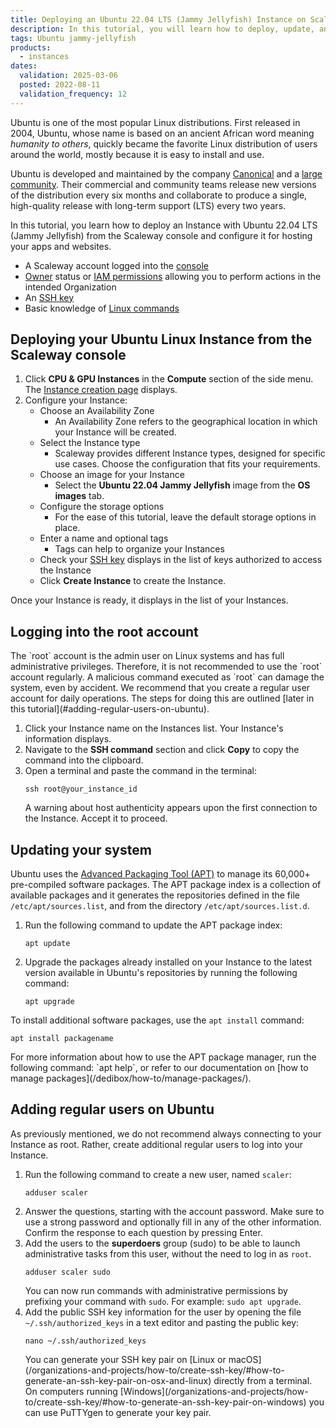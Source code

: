 ```yaml
---
title: Deploying an Ubuntu 22.04 LTS (Jammy Jellyfish) Instance on Scaleway
description: In this tutorial, you will learn how to deploy, update, and manage a Ubuntu 22.04 LTS (Jammy Jellyfish) Instance on Scaleway.
tags: Ubuntu jammy-jellyfish
products:
  - instances
dates:
  validation: 2025-03-06
  posted: 2022-08-11
  validation_frequency: 12
---
```



Ubuntu is one of the most popular Linux distributions. First released in 2004, Ubuntu, whose name is based on an ancient African word meaning _humanity to others_, quickly became the favorite Linux distribution of users around the world, mostly because it is easy to install and use.

Ubuntu is developed and maintained by the company [Canonical](https://canonical.com/) and a [large community](https://loco.ubuntu.com/). Their commercial and community teams release new versions of the distribution every six months and collaborate to produce a single, high-quality release with long-term support (LTS) every two years.

In this tutorial, you learn how to deploy an Instance with Ubuntu 22.04 LTS (Jammy Jellyfish) from the Scaleway console and configure it for hosting your apps and websites.

<Requirements />

- A Scaleway account logged into the [console](https://console.scaleway.com)
- [Owner](/iam/concepts/#owner) status or [IAM permissions](/iam/concepts/#permission) allowing you to perform actions in the intended Organization
- An [SSH key](/organizations-and-projects/how-to/create-ssh-key/)
- Basic knowledge of [Linux commands](/dedibox/reference-content/basic-linux-commands/)

## Deploying your Ubuntu Linux Instance from the Scaleway console

1. Click **CPU & GPU Instances** in the **Compute** section of the side menu. The [Instance creation page](https://console.scaleway.com/instance/servers/create) displays.
2. Configure your Instance:
    * Choose an Availability Zone
        * An Availability Zone refers to the geographical location in which your Instance will be created.
    * Select the Instance type
        * Scaleway provides different Instance types, designed for specific use cases. Choose the configuration that fits your requirements.
    * Choose an image for your Instance
        * Select the **Ubuntu 22.04 Jammy Jellyfish** image from the **OS images** tab.
    * Configure the storage options
        * For the ease of this tutorial, leave the default storage options in place.
    * Enter a name and optional tags
        * Tags can help to organize your Instances
    * Check your [SSH key](/organizations-and-projects/how-to/create-ssh-key/) displays in the list of keys authorized to access the Instance
    * Click **Create Instance** to create the Instance.

Once your Instance is ready, it displays in the list of your Instances.

## Logging into the root account

<Message type="tip">
  The `root` account is the admin user on Linux systems and has full administrative privileges.
  Therefore, it is not recommended to use the `root` account regularly. A malicious command executed as `root` can damage the system, even by accident.
  We recommend that you create a regular user account for daily operations. The steps for doing this are outlined [later in this tutorial](#adding-regular-users-on-ubuntu).
</Message>

1. Click your Instance name on the Instances list. Your Instance's information displays.
2. Navigate to the **SSH command** section and click **Copy** to copy the command into the clipboard.
3. Open a terminal and paste the command in the terminal:
    ```
    ssh root@your_instance_id
    ```
    <Message type="tip">
      A warning about host authenticity appears upon the first connection to the Instance. Accept it to proceed.
    </Message>

## Updating your system

Ubuntu uses the [Advanced Packaging Tool (APT)](https://ubuntu.com/server/docs/package-management) to manage its 60,000+ pre-compiled software packages.
The APT package index is a collection of available packages and it generates the repositories defined in the file `/etc/apt/sources.list`, and from the directory `/etc/apt/sources.list.d`.

1. Run the following command to update the APT package index:
    ```
    apt update
    ```
2. Upgrade the packages already installed on your Instance to the latest version available in Ubuntu's repositories by running the following command:
    ```
    apt upgrade
    ```

To install additional software packages, use the `apt install` command:
```
apt install packagename
```

<Message type="tip">
  For more information about how to use the APT package manager, run the following command: `apt help`, or refer to our documentation on [how to manage packages](/dedibox/how-to/manage-packages/).
</Message>

## Adding regular users on Ubuntu

As previously mentioned, we do not recommend always connecting to your Instance as root. Rather, create additional regular users to log into your Instance.

1. Run the following command to create a new user, named `scaler`:
    ```
    adduser scaler
    ```
2. Answer the questions, starting with the account password. Make sure to use a strong password and optionally fill in any of the other information. Confirm the response to each question by pressing Enter.
3. Add the users to the **superdoers** group (sudo) to be able to launch administrative tasks from this user, without the need to log in as `root`.
    ```
    adduser scaler sudo
    ```
    You can now run commands with administrative permissions by prefixing your command with `sudo`. For example: `sudo apt upgrade`.
4. Add the public SSH key information for the user by opening the file `~/.ssh/authorized_keys` in a text editor and pasting the public key:
    ```
    nano ~/.ssh/authorized_keys
    ```
    <Message type="tip">
      You can generate your SSH key pair on [Linux or macOS](/organizations-and-projects/how-to/create-ssh-key/#how-to-generate-an-ssh-key-pair-on-osx-and-linux) directly from a terminal. On computers running [Windows](/organizations-and-projects/how-to/create-ssh-key/#how-to-generate-an-ssh-key-pair-on-windows) you can use PuTTYgen to generate your key pair.
    </Message>